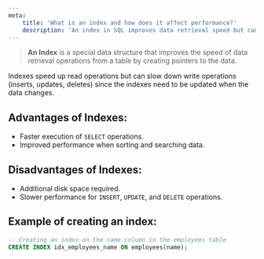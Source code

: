 ```yaml
---
meta:
    title: 'What is an index and how does it affect performance?'
    description: 'An index in SQL improves data retrieval speed but can slow down write operations. Learn how indexes affect performance and their advantages.'
---
```


> **An Index** is a special data structure that improves the speed of data retrieval operations from a table by creating pointers to the data.

Indexes speed up read operations but can slow down write operations (inserts, updates, deletes) since the indexes need to be updated when the data changes.

## Advantages of Indexes:

-   Faster execution of `SELECT` operations.
-   Improved performance when sorting and searching data.

## Disadvantages of Indexes:

-   Additional disk space required.
-   Slower performance for `INSERT`, `UPDATE`, and `DELETE` operations.

## Example of creating an index:

```sql
-- Creating an index on the name column in the employees table
CREATE INDEX idx_employees_name ON employees(name);
```
